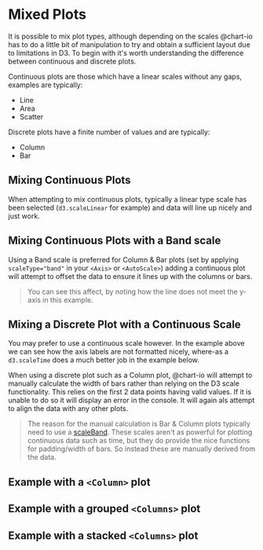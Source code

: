 
<Meta title="XYCharts/MixedPlots" />

# Mixed Plots

It is possible to mix plot types, although depending on the scales @chart-io has to do a little bit of manipulation to try and obtain a sufficient layout due to limitations in D3. To begin with it's worth understanding the difference between continuous and discrete plots.

Continuous plots are those which have a linear scales without any gaps, examples are typically:

-   Line
-   Area
-   Scatter

Discrete plots have a finite number of values and are typically:

-   Column
-   Bar

## Mixing Continuous Plots

When attempting to mix continuous plots, typically a linear type scale has been selected (`d3.scaleLinear` for example) and data will line up nicely and just work.

<Canvas>
    <Story id="xycharts-mixedplots--mixed-line-area-scatter" />
</Canvas>

## Mixing Continuous Plots with a Band scale

Using a Band scale is preferred for Column & Bar plots (set by applying `scaleType="band"` in your `<Axis>` or `<AutoScale>`) adding a continuous plot will attempt to offset the data to ensure it lines up with the columns or bars.

> You can see this affect, by noting how the line does not meet the y-axis in this example.

<Canvas>
    <Story id="xycharts-mixedplots--mixed-scale-band" />
</Canvas>

## Mixing a Discrete Plot with a Continuous Scale

You may prefer to use a continuous scale however. In the example above we can see how the axis labels are not formatted nicely, where-as a `d3.scaleTime` does a much better job in the example below.

When using a discrete plot such as a Column plot, @chart-io will attempt to manually calculate the width of bars rather than relying on the D3 scale functionality. This relies on the first 2 data points having valid values. If it is unable to do so it will display an error in the console. It will again als attempt to align the data with any other plots.

> The reason for the manual calculation is Bar & Column plots typically need to use a [scaleBand](https://github.com/d3/d3-scale#band-scales). These scales aren't as powerful for plotting continuous data such as time, but they do provide the nice functions for padding/width of bars. So instead these are manually derived from the data.

## Example with a `<Column>` plot

<Canvas>
    <Story id="xycharts-mixedplots--mixed-column-plots" />
</Canvas>

## Example with a grouped `<Columns>` plot

<Canvas>
    <Story id="xycharts-mixedplots--mixed-grouped-column-plots" />
</Canvas>

## Example with a stacked `<Columns>` plot

<Canvas>
    <Story id="xycharts-mixedplots--mixed-stacked-column-plots" />
</Canvas>
